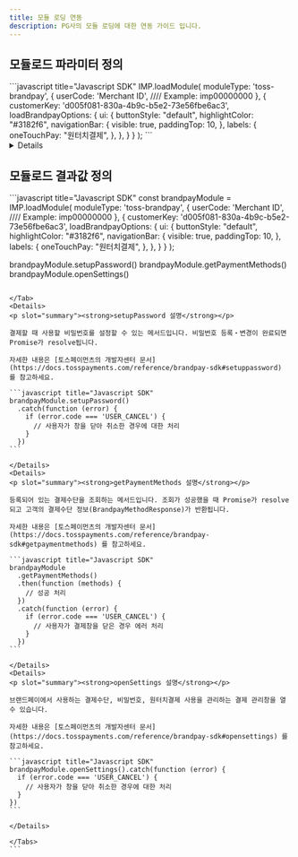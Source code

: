 ```yaml
---
title: 모듈 로딩 연동
description: PG사의 모듈 로딩에 대한 연동 가이드 입니다.
---
```




## 모듈로드 파라미터 정의

<Tabs>
<Tab title="모듈 로드 요청">
```javascript title="Javascript SDK"
IMP.loadModule(
    moduleType: 'toss-brandpay',
    {
      userCode: 'Merchant ID', //// Example: imp00000000
    },
    {
      customerKey: 'd005f081-830a-4b9c-b5e2-73e56fbe6ac3',
      loadBrandpayOptions: {
        ui: {
          buttonStyle: "default",
          highlightColor: "#3182f6",
          navigationBar: {
            visible: true,
            paddingTop: 10,
          },
          labels: {
            oneTouchPay: "원터치결제",
          },
        },
      }
    }
);
```

<Details>
<p slot="summary"><strong>주요 파라미터 설명</strong></p>

**`moduleType`** <mark style="color:red;">**\***</mark> <mark style="color:green;">**string**</mark>

**모듈 타입**

브랜드페이의 경우 `toss-brandpay` 를 사용합니다.

**`userCode`** <mark style="color:red;">**\***</mark> <mark style="color:green;">**string**</mark>

**가맹점 식별코드**

`IMP` 로 시작하는 가맹점 식별코드입니다.

**`tier_code`** <mark style="color:green;">**string**</mark>

**하위가맹점(Tier)의 고유코드**

알파벳 대문자 또는 숫자 3자리입니다.

**`loadBrandpayOptions`** <mark style="color:green;">**Object**</mark>

브랜드페이의 모듈 로딩에 필요한 추가 파라미터입니다.
`moduleType`을 `toss-brandpay`로 설정하는 경우 필요합니다.

**`loadBrandpayOptions.customer_id`** <mark style="color:red;">**\***</mark> <mark style="color:green;">**string**</mark>

**구매자 ID**

고객 ID입니다. 다른사용자에게 노출될 경우, 악의적 사용에 대한 문제가 있음으로, 자동 증가하는 숫자는 허용되지 않습니다.
UUID등 충분한 무작위 값을 사용하세요.

**`loadBrandpayOptions.ui`** <mark style="color:green;">**Object**</mark>

브랜드페이의 경우 결제창의 UI를 커스터마이징 할 수 있는 옵션들을 제공하고 있습니다.
포트원을 통한 연동시에도 `IMP.loadModule` 호출시 `loadBrandpayOptions.ui` 객체를 넘기면 UI 커스터마이징 기능을 사용할 수 있습니다.

**`loadBrandpayOptions.ui.buttonStyle`** <mark style="color:green;">**string**</mark>

**버튼스타일 구분코드**

`default`와 `full` 두가지 값을 가질 수 있으며, `default`의 경우 모서리가 둥글고 주변에 여백을 가진 버튼을 사용할 수 있고,
`full`로 설정하면 하단 영역이 전부채워지는 버튼을 사용할 수 있습니다.

**`loadBrandpayOptions.ui.highlightColor`** <mark style="color:green;">**string**</mark>

**UI 메인색상**

UI 전체적으로 사용되는 메인 색상을 정할 수 있는 파라미터입니다. 기본값은 `#3182f6`입니다.

**`loadBrandpayOptions.ui.navigationBar.visible`** <mark style="color:green;">**boolean**</mark>

**내비게이션 바 사용 여부**

기본값은 `true`입니다.

**`loadBrandpayOptions.ui.navigationBar.paddingTop`** <mark style="color:green;">**number**</mark>

**내비게이션 바 상단 여백**

내비게이션 바 상단 여백 값입니다. 값의 단위는 `px`입니다.

**`loadBrandpayOptions.ui.labels.oneTouchPay`** <mark style="color:green;">**string**</mark>

**원터치결제 대체 텍스트**

UI에 표시되는 `원터치결제`를 대신해 사용할 텍스트입니다.

</Details>
</Tab>
</Tabs>

## 모듈로드 결과값 정의

<Tabs>
<Tab title="모듈 로드 요청">
```javascript title="Javascript SDK"
const brandpayModule = IMP.loadModule(
    moduleType: 'toss-brandpay',
    {
      userCode: 'Merchant ID', //// Example: imp00000000
    },
    {
      customerKey: 'd005f081-830a-4b9c-b5e2-73e56fbe6ac3',
      loadBrandpayOptions: {
        ui: {
          buttonStyle: "default",
          highlightColor: "#3182f6",
          navigationBar: {
            visible: true,
            paddingTop: 10,
          },
          labels: {
            oneTouchPay: "원터치결제",
          },
        },
      }
    }
);

brandpayModule.setupPassword()
brandpayModule.getPaymentMethods()
brandpayModule.openSettings()

````

</Tab>
<Details>
<p slot="summary"><strong>setupPassword 설명</strong></p>

결제할 때 사용할 비밀번호를 설정할 수 있는 메서드입니다. 비밀번호 등록・변경이 완료되면 Promise가 resolve됩니다.

자세한 내용은 [토스페이먼츠의 개발자센터 문서](https://docs.tosspayments.com/reference/brandpay-sdk#setuppassword) 를 참고하세요.

```javascript title="Javascript SDK"
brandpayModule.setupPassword()
  .catch(function (error) {
    if (error.code === 'USER_CANCEL') {
      // 사용자가 창을 닫아 취소한 경우에 대한 처리
    }
  })
```

</Details>
<Details>
<p slot="summary"><strong>getPaymentMethods 설명</strong></p>

등록되어 있는 결제수단을 조회하는 메서드입니다. 조회가 성공했을 때 Promise가 resolve되고 고객의 결제수단 정보(BrandpayMethodResponse)가 반환됩니다.

자세한 내용은 [토스페이먼츠의 개발자센터 문서](https://docs.tosspayments.com/reference/brandpay-sdk#getpaymentmethods) 를 참고하세요.

```javascript title="Javascript SDK"
brandpayModule
  .getPaymentMethods()
  .then(function (methods) {
    // 성공 처리
  })
  .catch(function (error) {
    if (error.code === 'USER_CANCEL') {
      // 사용자가 결제창을 닫은 경우 에러 처리
    }
  })
```

</Details>
<Details>
<p slot="summary"><strong>openSettings 설명</strong></p>

브랜드페이에서 사용하는 결제수단, 비밀번호, 원터치결제 사용을 관리하는 결제 관리창을 열 수 있습니다.

자세한 내용은 [토스페이먼츠의 개발자센터 문서](https://docs.tosspayments.com/reference/brandpay-sdk#opensettings) 를 참고하세요.

```javascript title="Javascript SDK"
brandpayModule.openSettings().catch(function (error) {
  if (error.code === 'USER_CANCEL') {
    // 사용자가 창을 닫아 취소한 경우에 대한 처리
  }
})
```

</Details>

</Tabs>
```
````
